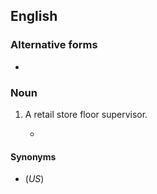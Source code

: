 {{also|shopwalker}}

==English==

===Alternative forms===
* {{l|en|shopwalker}}

===Noun===
{{en-noun}}

# {{lb|en|British}} A retail store floor supervisor.
#* {{quote-book|en|year=1981|author=[[w:P. L. Travers|P. L. Travers]]|title=[[w:Mary Poppins|Mary Poppins]]|edition=revised|edition|chapter=11|passage=The '''shop-walkers''' behaved curiously, too.}}

====Synonyms====
* {{l|en|floorwalker}} (''US'')